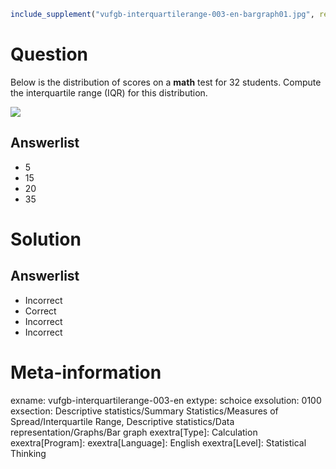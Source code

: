 ```{r, echo = FALSE, results = "hide"}
include_supplement("vufgb-interquartilerange-003-en-bargraph01.jpg", recursive = TRUE)
```

Question
========
  
Below is the distribution of scores on a **math** test for 32 students. Compute the interquartile range (IQR) for this distribution. 

![](vufgb-interquartilerange-003-en-bargraph01.jpg)
  
Answerlist
----------
* 5
* 15
* 20
* 35

Solution
========

Answerlist
----------
* Incorrect
* Correct
* Incorrect
* Incorrect

Meta-information
================
exname: vufgb-interquartilerange-003-en
extype: schoice
exsolution: 0100
exsection: Descriptive statistics/Summary Statistics/Measures of Spread/Interquartile Range, Descriptive statistics/Data representation/Graphs/Bar graph
exextra[Type]: Calculation
exextra[Program]: 
exextra[Language]: English
exextra[Level]: Statistical Thinking